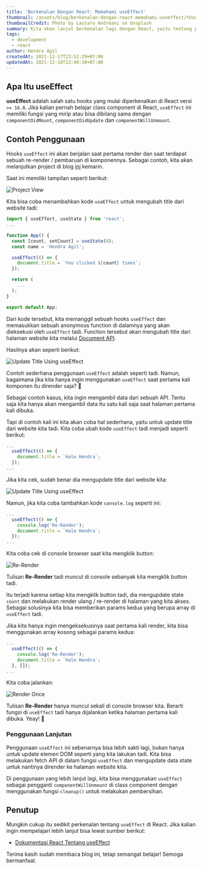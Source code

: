 ```yaml
---
title: 'Berkenalan Dengan React: Memahami useEffect'
thumbnail: /assets/blog/berkenalan-dengan-react-memahami-useeffect/thumbnail.png
thumbnailCredit: Photo by Lautaro Andreani on Unsplash
summary: Kita akan lanjut berkenalan lagi dengan React, yaitu tentang penggunaan useEffect di blog ini.
tags:
  - development
  - react
author: Hendra Agil
createdAt: 2021-12-17T23:52:29+07:00
updatedAt: 2021-12-18T12:49:30+07:00
---
```


## Apa Itu useEffect

**useEffect** adalah salah satu hooks yang mulai diperkenalkan di React versi `>= 16.8`. Jika kalian pernah belajar class component di React, `useEffect` ini memiliki fungsi yang mirip atau bisa dibilang sama dengan `componentDidMount`, `componentDidUpdate` dan `componentWillUnmount`.

## Contoh Penggunaan

Hooks `useEffect` ini akan berjalan saat pertama render dan saat terdapat sebuah re-render / pembaruan di komponennya. Sebagai contoh, kita akan melanjutkan project di blog [ini](/blog/berkenalan-dengan-react-basic) kemarin.

Saat ini memiliki tampilan seperti berikut:

![Project View](/assets/blog/berkenalan-dengan-react-memahami-useeffect/project-view.png)

Kita bisa coba menambahkan kode `useEffect` untuk mengubah title dari website tadi:

```js
import { useEffect, useState } from 'react';
...

function App() {
  const [count, setCount] = useState(0);
  const name = 'Hendra Agil';

  useEffect(() => {
    document.title = `You clicked ${count} times`;
  });

  return (
    ...
  );
}

export default App;
```

Dari kode tersebut, kita memanggil sebuah hooks `useEffect` dan memasukkan sebuah anonymous function di dalamnya yang akan dieksekusi oleh `useEffect` tadi. Function tersebut akan mengubah title dari halaman website kita melalui [Document API](https://developer.mozilla.org/en-US/docs/Web/API/Document).

Hasilnya akan seperti berikut:

![Update Title Using useEffect](/assets/blog/berkenalan-dengan-react-memahami-useeffect/update-title.gif)

Contoh sederhana penggunaan `useEffect` adalah seperti tadi. Namun, bagaimana jika kita hanya ingin menggunakan `useEffect` saat pertama kali komponen itu dirender saja? 🤔

Sebagai contoh kasus, kita ingin mengambil data dari sebuah API. Tentu saja kita hanya akan mengambil data itu satu kali saja saat halaman pertama kali dibuka.

Tapi di contoh kali ini kita akan coba hal sederhana, yaitu untuk update title dari website kita tadi. Kita coba ubah kode `useEffect` tadi menjadi seperti berikut:

```js
...
  useEffect(() => {
    document.title = `Halo Hendra`;
  });
...
```

Jika kita cek, sudah benar dia mengupdate title dari website kita:

![Update Title Using useEffect](/assets/blog/berkenalan-dengan-react-memahami-useeffect/update-title.png)

Namun, jika kita coba tambahkan kode `console.log` seperti ini:

```js
...
  useEffect(() => {
    console.log('Re-Render');
    document.title = `Halo Hendra`;
  });
...
```

Kita coba cek di console browser saat kita mengklik button:

![Re-Render](/assets/blog/berkenalan-dengan-react-memahami-useeffect/re-render.gif)

Tulisan **Re-Render** tadi muncul di console sebanyak kita mengklik button tadi.

Itu terjadi karena setiap kita mengklik button tadi, dia mengupdate state `count` dan melakukan render ulang / re-render di halaman yang kita akses. Sebagai solusinya kita bisa memberikan params kedua yang berupa array di `useEffect` tadi.

Jika kita hanya ingin mengeksekusinya saat pertama kali render, kita bisa menggunakan array kosong sebagai params kedua:

```js
...
  useEffect(() => {
    console.log('Re-Render');
    document.title = `Halo Hendra`;
  }, []);
...
```

Kita coba jalankan:

![Render Once](/assets/blog/berkenalan-dengan-react-memahami-useeffect/render-once.gif)

Tulisan **Re-Render** hanya muncul sekali di console browser kita. Berarti fungsi di `useEffect` tadi hanya dijalankan ketika halaman pertama kali dibuka. Yeay! 🥳

### Penggunaan Lanjutan

Penggunaan `useEffect` ini sebenarnya bisa lebih sakti lagi, bukan hanya untuk update elemen DOM seperti yang kita lakukan tadi. Kita bisa melakukan fetch API di dalam fungsi `useEffect` dan mengupdate data state untuk nantinya dirender ke halaman website kita.

Di penggunaan yang lebih lanjut lagi, kita bisa menggunakan `useEffect` sebagai pengganti `componentWillUnmount` di class component dengan menggunakan fungsi `cleanup()` untuk melakukan pembersihan.

## Penutup

Mungkin cukup itu sedikit perkenalan tentang `useEffect` di React. Jika kalian ingin mempelajari lebih lanjut bisa lewat sumber berikut:

- [Dokumentasi React Tentang useEffect](https://reactjs.org/docs/hooks-effect.html)

Terima kasih sudah membaca blog ini, tetap semangat belajar! Semoga bermanfaat.
